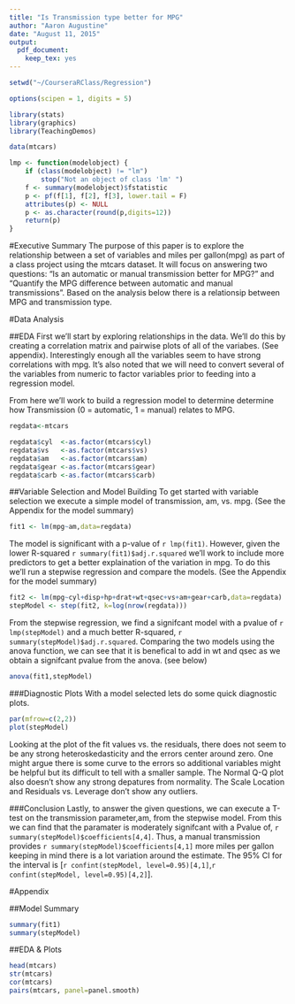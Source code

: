 ```yaml
---
title: "Is Transmission type better for MPG"
author: "Aaron Augustine"
date: "August 11, 2015"
output: 
  pdf_document: 
    keep_tex: yes
--- 
```

```r
setwd("~/CourseraRClass/Regression")

options(scipen = 1, digits = 5)

library(stats)
library(graphics)
library(TeachingDemos)

data(mtcars)

lmp <- function(modelobject) {
    if (class(modelobject) != "lm") 
        stop("Not an object of class 'lm' ")
    f <- summary(modelobject)$fstatistic
    p <- pf(f[1], f[2], f[3], lower.tail = F)
    attributes(p) <- NULL
    p <- as.character(round(p,digits=12))
    return(p)
}

```

#Executive Summary
The purpose of this paper is to explore the relationship between a set of variables and miles per gallon(mpg) as part of a class project using the mtcars dataset.  It will focus on answering two questions: "Is an automatic or manual transmission better for MPG?" and "Quantify the MPG difference between automatic and manual transmissions".  Based on the analysis below there is a relationsip between MPG and transmission type.

#Data Analysis

##EDA
First we'll start by exploring relationships in the data.  We'll do this by creating a correlation matrix and pairwise plots of all of the variabes. (See appendix).  Interestingly enough all the variables seem to have strong correlations with mpg.  It's also noted that we will need to convert several of the variables from numeric to factor variables prior to feeding into a regression model.

From here we'll work to build a regression model to determine determine how Transmission (0 = automatic, 1 = manual) relates to MPG.  
```r
regdata<-mtcars

regdata$cyl  <-as.factor(mtcars$cyl)
regdata$vs   <-as.factor(mtcars$vs)
regdata$am   <-as.factor(mtcars$am)
regdata$gear <-as.factor(mtcars$gear)
regdata$carb <-as.factor(mtcars$carb)
```
##Variable Selection and Model Building
To get started with variable selection we execute a simple model of transmission, am, vs. mpg. (See the Appendix for the model summary)
```r
fit1 <- lm(mpg~am,data=regdata)
```
The model is significant with a p-value of `r lmp(fit1)`.  However, given the lower R-squared `r summary(fit1)$adj.r.squared` we'll work to include more predictors to get a better explaination of the variation in mpg. To do this we'll run a stepwise regression and compare the models.  (See the Appendix for the model summary) 
```r
fit2 <- lm(mpg~cyl+disp+hp+drat+wt+qsec+vs+am+gear+carb,data=regdata)
stepModel <- step(fit2, k=log(nrow(regdata)))
```
From the stepwise regression, we find a signifcant model with a pvalue of `r lmp(stepModel)` and a much better R-squared, `r summary(stepModel)$adj.r.squared`.  Comparing the two models using the anova function, we can see that it is benefical to add in wt and qsec as we obtain a signifcant pvalue from the anova. (see below)
```r
anova(fit1,stepModel)
```
###Diagnostic Plots
With a model selected lets do some quick diagnostic plots.
```r
par(mfrow=c(2,2))
plot(stepModel)
```
Looking at the plot of the fit values vs. the residuals, there does not seem to be any strong heteroskedasticity and the errors center around zero.  One might argue there is some curve to the errors so additional variables might be helpful but its difficult to tell with a smaller sample.  The Normal Q-Q plot also doesn't show any strong depatures from normality.  The Scale Location and Residuals vs. Leverage don't show any outliers.

###Conclusion
Lastly, to answer the given questions, we can execute a T-test on the transmission parameter,am, from the stepwise model.  From this we can find that the paramater is moderately signifcant with a Pvalue of, `r summary(stepModel)$coefficients[4,4]`.  Thus, a manual transmission provides `r summary(stepModel)$coefficients[4,1]` more miles per gallon keeping in mind there is a lot variation around the estimate.  The 95% CI for the interval is [`r confint(stepModel, level=0.95)[4,1]`,`r confint(stepModel, level=0.95)[4,2]`]. 

#Appendix

##Model Summary
```r
summary(fit1)
summary(stepModel)
```

##EDA & Plots
```r
head(mtcars)
str(mtcars)
cor(mtcars)
pairs(mtcars, panel=panel.smooth)
```
